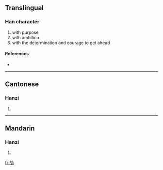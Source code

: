 ==Translingual==

===Han character===
{{Han char|rn=19|rad=力|as=04|sn=6|four=|canj=人弓大尸 (ONKS)}}

# with purpose
# with ambition
# with the determination and courage to get ahead

====References====
* {{Han ref|kx=0146.200|hdz=10367.070|uh=3515|ud=13589}}

----

==Cantonese==

===Hanzi===
{{yue-hanzi|jyut=|y=gaat1, kaau1}}

# {{defn|Cantonese|sort=力04}}

----

==Mandarin==

===Hanzi===
{{cmn-hanzi|pin=[[jí]] ([[ji2]]), [[yì]] ([[yi4]])|wg=chi<sup>2</sup>, i<sup>4</sup>}}

# {{defn|Mandarin|sort=力04}}

[[fr:㔕]]
